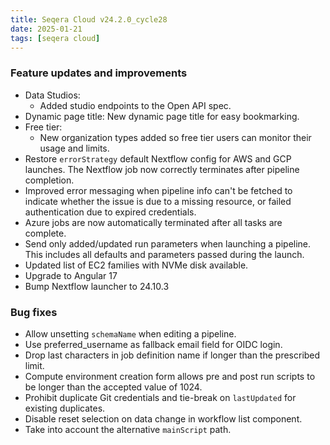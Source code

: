 ```yaml
---
title: Seqera Cloud v24.2.0_cycle28
date: 2025-01-21
tags: [seqera cloud]
---
```


### Feature updates and improvements

- Data Studios:
    - Added studio endpoints to the Open API spec.
- Dynamic page title: New dynamic page title for easy bookmarking.
- Free tier:
    - New organization types added so free tier users can monitor their usage and limits.
- Restore `errorStrategy` default Nextflow config for AWS and GCP launches. The Nextflow job now correctly terminates after pipeline completion.
- Improved error messaging when pipeline info can't be fetched to indicate whether the issue is due to a missing resource, or failed authentication due to expired credentials.
- Azure jobs are now automatically terminated after all tasks are complete.
- Send only added/updated run parameters when launching a pipeline. This includes all defaults and parameters passed during the launch.
- Updated list of EC2 families with NVMe disk available.
- Upgrade to Angular 17
- Bump Nextflow launcher to 24.10.3

### Bug fixes 

- Allow unsetting `schemaName` when editing a pipeline.
- Use preferred_username as fallback email field for OIDC login.
- Drop last characters in job definition name if longer than the prescribed limit.
- Compute environment creation form allows pre and post run scripts to be longer than the accepted value of 1024. 
- Prohibit duplicate Git credentials and tie-break on `lastUpdated` for existing duplicates.
- Disable reset selection on data change in workflow list component.
- Take into account the alternative `mainScript` path.